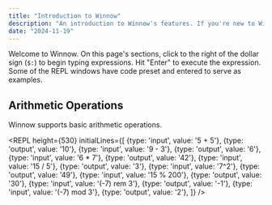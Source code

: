 ```yaml
---
title: "Introduction to Winnow"
description: "An introduction to Winnow's features. If you're new to Winnow, please start here."
date: "2024-11-19"
---
```


Welcome to Winnow. On this page's sections, click to the right of the dollar sign (`$:`) to begin typing expressions. Hit "Enter" to execute the expression. Some of the REPL windows have code preset and entered to serve as examples.

## Arithmetic Operations
Winnow supports basic arithmetic operations.

<REPL 
    height={530}
    initialLines={[
        {type: 'input', value: '5 + 5'},
        {type: 'output', value: '10'},
        {type: 'input', value: '9 - 3'},
        {type: 'output', value: '6'},
        {type: 'input', value: '6 * 7'},
        {type: 'output', value: '42'},
        {type: 'input', value: '15 / 5'},
        {type: 'output', value: '3'},
        {type: 'input', value: '7^2'},
        {type: 'output', value: '49'},
        {type: 'input', value: '15 % 200'},
        {type: 'output', value: '30'},
        {type: 'input', value: '(-7) rem 3'},
        {type: 'output', value: '-1'},
        {type: 'input', value: '(-7) mod 3'},
        {type: 'output', value: '2'},
    ]}
/>